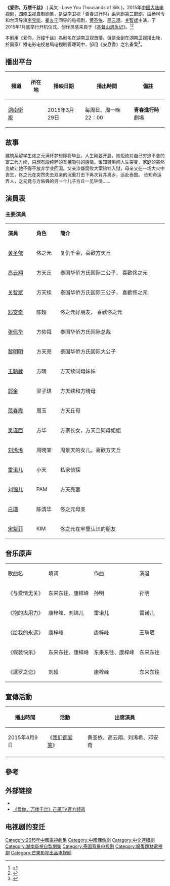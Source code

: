 {{NoteTA
|1=zh-cn:基督山伯爵; zh-hant:基度山恩仇記;
|2=zh-cn:基督山; zh-tw:基度山;
}}
{{Infobox Television
| show_name            = 爱你，万缕千丝
| original_name        = '''Love You Thousands of Silk'''
| image                = [[File:爱你，万缕千丝.jpg|280px]]
| caption              = 海报
| show_name_2          = 
| genre                = [[爱情|爱情]]、[[家族|家族]]、[[复仇|复仇]]
| format               = 
| creator              = 
| developer            =
| writer               = 
| director             = [[瞿友宁|瞿友宁]]、[[李宝能|李宝能]]、杨柯令
| creative_director    = 
| presenter            =   
| starring             =[[黄圣依|黄圣依]]、[[高云翔|高云翔]]、[[关智斌|关智斌]]
| judges               = 
| voices               = 
| narrated             = 
| theme_music          = 王聃葳《给我的永远》
| opentheme            = 雷诺儿《抱的太用力》
| endtheme             = 《与爱情无关与寂寞有染》
| composer             =
| interlude            = 
| lyricist             = 
| country              = {{CHN}}
| language             = [[普通話|普通話]]
| num_seasons          = <!-- or num_series -->
| num_episodes         =  32集
| list_episodes        = 
| slogan               = 
| executive_producer   = 
| supervising_producer =
| producer             = 
| editor               =
| location             = [[泰国|泰国]]/[[湖南|湖南]][[长沙|长沙]]
| cinematography       =
| camera               =
| runtime              = 
| company              = [[湖南卫视|湖南卫视]]、芒果传媒、芒果影视、春秋风云影视
| distributor          =
| channel              = [[湖南卫视|湖南卫视]]
| picture_format       = [[高清|高清]] [[1080i|1080i]]
| audio_format         = [[立体声|立体声]]
| first_run            = {{CHN}} 
| first_aired          = {{start date|2015|03|29}}
| last_aired           = {{end date|2015|05|18}}
| status               = 
| preceded_by          = 
| followed_by          = 
| related              = 
| website              = 
| production_website   = 
}}
'''《爱你，万缕千丝》''' ( 英文 : Love You Thousands of Silk )，2015年[[中国大陆电视剧列表_(2015年)|中国大陆电视剧]]，[[湖南卫视|湖南卫视]]自制剧集，是湖南卫视「青春进行时」系列剧第三部剧。由杨柯令和台湾导演[[李宝能|李宝能]]、[[瞿友宁|瞿友宁]]同导的电视剧，[[黄圣依|黄圣依]]、[[高云翔|高云翔]]、[[关智斌|关智斌]]主演，于2015年1月底举行开机仪式，创作灵感来自于《[[基督山恩仇记|基督山恩仇记]]》。<ref>{{Cite web |url=http://ent.sina.com.cn/v/m/2015-01-20/doc-iawzunex9211164.shtml |title=《爱你万缕千丝》黄圣依高云翔结豪门恩怨 |accessdate=2015-03-19 |archive-date=2015-04-02 |archive-url=https://web.archive.org/web/20150402151359/http://ent.sina.com.cn/v/m/2015-01-20/doc-iawzunex9211164.shtml |dead-url=no }}</ref><ref>{{Cite web |url=http://yule.sohu.com/20150305/n409354977.shtml |title=《爱你》移师泰国拍摄 黄圣依遭陷害身陷囹圄 |accessdate=2015-03-20 |archive-date=2015-04-02 |archive-url=https://web.archive.org/web/20150402181616/http://yule.sohu.com/20150305/n409354977.shtml |dead-url=no }}</ref>

本剧用《爱你，万缕千丝》為剧名在湖南卫视首播，但是全剧在湖南卫视播出後，於国家广播电影电视总局电视剧管理司中，卻用《安息香》之名备案<REF>
{{Cite web |url=http://dsj.sarft.gov.cn/tims/site/views/include/quickSearch/checkBlueprint/result.shanty?ids=014ab3a6ea621fbc4028e4a14a861dd2 |title=《安息香》电视剧拍摄制作备案公示表 |access-date=2016-03-31 |archive-url=https://web.archive.org/web/20160416191309/http://dsj.sarft.gov.cn/tims/site/views/include/quickSearch/checkBlueprint/result.shanty?ids=014ab3a6ea621fbc4028e4a14a861dd2 |archive-date=2016-04-16 |dead-url=yes }}
</REF>。

==播出平台==
{| class="wikitable" style="text-align:center"
|- 
!頻道||所在地||播映日期||播出時間||備註
|- 
|[[湖南衛視|湖南衛視]]||rowspan=1|{{CHN}}|| 2015年3月29日||每周日、周一晚22：00||'''青春進行時'''劇場
|}

==故事==

建筑系留学生佟之元满怀梦想即将毕业，人生刚要开启，她拒绝对自己穷追不舍的富二代方续，只想有段纯粹的互相吸引的感情。谁知转瞬间人生突变，家庭的突然变故让她不得不放弃学业回国。父亲涉嫌腐败大案锒铛入狱，母亲又在一场大火中丧生，佟之元在突然失去双亲的沉重打击下再次背井离乡，远赴泰国。 谁知命运弄人，之元竟与方佑舜的另一个儿子方丘一见钟情……

==演員表==
=== 主要演員 === 
{|class="wikitable " width="60%"
|- style="background:cornflowerblue; color:white" align=center
|style="width:12%"|'''演員'''||style="width:10%"|'''角色'''||style="width:45%"|'''簡介'''
|-
|[[黄圣依|黄圣依]]|| 佟之元||复仇千金，喜歡方天丘
|-
|[[高云翔|高云翔]]|| 方天丘 ||泰国华侨方氏国际二公子， 喜歡佟之元
|-
|[[关智斌|关智斌]]||方天续 ||泰国华侨方氏国际三公子， 喜歡佟之元
|-
|[[邓安奇|邓安奇]]||陈超||佟之元好朋友， 喜歡佟之元
|-
|[[张佩华|张佩华]]||方佑舜 ||泰国华侨方氏国际总裁
|-
|[[黎明明|黎明明]]||方天亮||泰国华侨方氏国际大公子
|-
|[[王聃葳|王聃葳]]||方晴||方天续同母妹妹
|-
|[[郭金|郭金]]||梁子琪||方天续和方晴母
|-
|[[范春霞|范春霞]]||周玉||方天丘母
|-
|[[吴谨西|吴谨西]]||方华||方家长女，方天丘同母姐姐
|-
|[[刘浠浠|刘浠浠]]||周晓棠||周景天的女儿，喜歡方天丘
|-
|[[雷诺儿|雷诺儿]]||小天||私家侦探
|-
|[[刘锦儿|刘锦儿]]||PAM||方天亮妻
|-
|[[白珊_(1969年)|白珊]]||陈清华||佟之元母亲
|-
|[[宋紫菲|宋紫菲]]||KIM|| 佟之元在牢里认识的朋友
|}

==音乐原声==
{|class="wikitable" style="width:70%" style="font-size:100%;"
|- style="width:100%; background:cornflowerblue; color:snow" align=center	
|歌曲名||填词||作曲||演唱
|-
|《与爱情无关》||东来东往、康梓峰||孙明||孙明
|-
|《抱的太用力》||康梓峰、刘锦儿||雷诺儿||雷诺儿
|-
|《给我的永远》||康梓峰||康梓峰||王聃葳
|-
|《假装快乐》||东来东往、康梓峰||东来东往、康梓峰||东来东往
|-
|《暹罗之恋》||刘超||康梓峰||东来东往
|}

== 宣傳活動 ==
{| class="wikitable"
|-
! 播出時間 !! 活動 !! 出席演員 
|-
|2015年4月9日||《[[我们都爱笑|我们都爱笑]]》||  黄圣依、高云翔、刘浠希、邓安奇
|-
|}

==參考==
{{reflist}}

== 外部链接 ==
*{{sinaweibo|5488865262#_rnd1426932725637|《爱你，万缕千丝》}}
*[http://www.hunantv.com/v/2/108430/ 《爱你，万缕千丝》芒果TV官方频道] {{Wayback|url=http://www.hunantv.com/v/2/108430/ |date=20150330191706 }}

== 电视剧的变迁 ==
{{電視節目的變遷
|電視台={{CHNML}} [[湖南卫视|湖南卫视]]
|播放檔次=青春进行时 每周日、周一 22:00-24:00 两集连播
|節目名稱=爱你，万缕千丝<br>（2015年3月29日－5月18日）
|上一節目=[[相爱穿梭千年|相爱穿梭千年]]<br>（2015年2月15日－3月23日）
|下一節目=[[愛的婦產科|愛的婦產科]]2<br>（2015年5月24日－6月29日）
}}
{{湖南卫视电视剧}}
{{DEFAULTSORT:ai爱}}
[[Category:2015年中國電視劇集|Category:2015年中國電視劇集]]
[[Category:中國偶像劇|Category:中國偶像劇]]
[[Category:中文連續劇|Category:中文連續劇]]
[[Category:湖南衛視自製劇集|Category:湖南衛視自製劇集]]
[[Category:泰国背景电视剧|Category:泰国背景电视剧]]
[[Category:報復題材電視劇|Category:報復題材電視劇]]
[[Category:芒果影视出品电视剧|Category:芒果影视出品电视剧]]